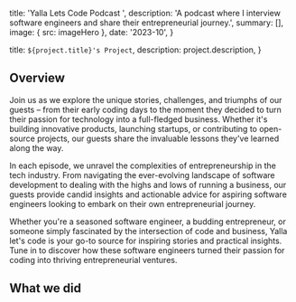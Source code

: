 
  title: 'Yalla Lets Code Podcast ',
  description:
    'A podcast where I interview software engineers and share their entrepreneurial journey.',
  summary: [],
  image: { src: imageHero },
  date: '2023-10',
}

  title: `${project.title}'s Project`,
  description: project.description,
}

## Overview

Join us as we explore the unique stories, challenges, and triumphs of our guests – from their early coding days to the moment they decided to turn their passion for technology into a full-fledged business. Whether it's building innovative products, launching startups, or contributing to open-source projects, our guests share the invaluable lessons they've learned along the way.

In each episode, we unravel the complexities of entrepreneurship in the tech industry. From navigating the ever-evolving landscape of software development to dealing with the highs and lows of running a business, our guests provide candid insights and actionable advice for aspiring software engineers looking to embark on their own entrepreneurial journey.

Whether you're a seasoned software engineer, a budding entrepreneur, or someone simply fascinated by the intersection of code and business, Yalla let's code is your go-to source for inspiring stories and practical insights. Tune in to discover how these software engineers turned their passion for coding into thriving entrepreneurial ventures.


## What we did

<StatList>
  <StatListItem value="3" label="Podcast Episodes" />
  <StatListItem value="71" label="Streams" />
</StatList>
